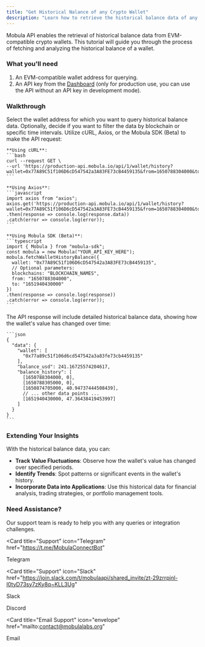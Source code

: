 ```yaml
---
title: "Get Historical Nalance of any Crypto Wallet"
description: "Learn how to retrieve the historical balance data of any EVM-compatible crypto wallet using the Mobula API. This guide provides a comprehensive walkthrough for accessing past balance records, offering insights into wallet value fluctuations over time."
---
```


Mobula API enables the retrieval of historical balance data from EVM-compatible crypto wallets. This tutorial will guide you through the process of fetching and analyzing the historical balance of a wallet.

### What you'll need

1. An EVM-compatible wallet address for querying.
2. An API key from the [Dashboard](https://admin.mobula.fi) (only for production use, you can use the API without an API key in development mode).

### Walkthrough

<Steps>
  <Step title="Prepare Your Query">
    Select the wallet address for which you want to query historical balance data. Optionally, decide if you want to filter the data by blockchain or specific time intervals.
  </Step>

  <Step title="Execute the API Call">
    Utilize cURL, Axios, or the Mobula SDK (Beta) to make the API request:

    **Using cURL**:
    ```bash
    curl --request GET \
    --url 'https://production-api.mobula.io/api/1/wallet/history?wallet=0x77A89C51f106D6cD547542a3A83FE73cB4459135&from=1650788304000&to=1651940430000'
    ```

    **Using Axios**:
    ```javascript
    import axios from "axios";
    axios.get('https://production-api.mobula.io/api/1/wallet/history?wallet=0x77A89C51f106D6cD547542a3A83FE73cB4459135&from=1650788304000&to=1651940430000')
    .then(response => console.log(response.data))
    .catch(error => console.log(error));
    ```

    **Using Mobula SDK (Beta)**:
    ```typescript
    import { Mobula } from "mobula-sdk";
    const mobula = new Mobula("YOUR_API_KEY_HERE");
    mobula.fetchWalletHistoryBalance({
      wallet: "0x77A89C51f106D6cD547542a3A83FE73cB4459135",
      // Optional parameters:
      blockchains: "BLOCKCHAIN_NAMES",
      from: "1650788304000",
      to: "1651940430000"
    })
    .then(response => console.log(response))
    .catch(error => console.log(error));
    ```

  </Step>

  <Step title="Review the Response">
    The API response will include detailed historical balance data, showing how the wallet's value has changed over time:

    ```json
    {
      "data": {
        "wallet": [
          "0x77a89c51f106d6cd547542a3a83fe73cb4459135"
        ],
        "balance_usd": 241.16725574204617,
        "balance_history": [
          [1650788304000, 0],
          [1650788305000, 0],
          [1650874705000, 40.94737444508439],
          // ... other data points ...
          [1651940430000, 47.36438419453997]
        ]
      }
    }
    ```

  </Step>
</Steps>

### Extending Your Insights

With the historical balance data, you can:

- **Track Value Fluctuations**: Observe how the wallet's value has changed over specified periods.
- **Identify Trends**: Spot patterns or significant events in the wallet's history.
- **Incorporate Data into Applications**: Use this historical data for financial analysis, trading strategies, or portfolio management tools.

### Need Assistance?

Our support team is ready to help you with any queries or integration challenges.

<CardGroup>

<Card
  title="Support"
  icon="Telegram"
  href="https://t.me/MobulaConnectBot"
>
  Telegram
</Card>

<Card
  title="Support"
  icon="Slack"
  href="https://join.slack.com/t/mobulaapi/shared_invite/zt-29zrrpjnl-I0tyD73sy7zKy8q~KLL3Ug"
>
  Slack
</Card>

<Card title="Support" icon="Discord" href="https://discord.gg/JVT7xKm3AD">
  Discord
</Card>

<Card
  title="Email Support"
  icon="envelope"
  href="mailto:contact@mobulalabs.org"
>
  Email
</Card>

</CardGroup>
